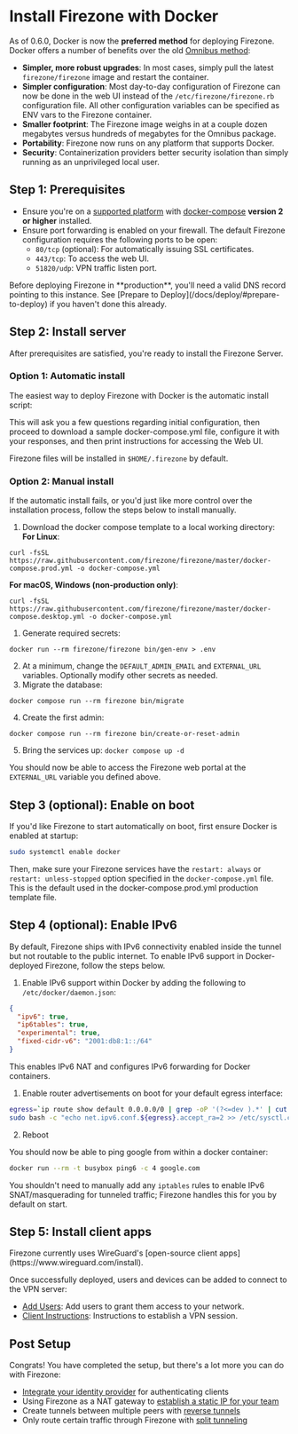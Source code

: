 
# Install Firezone with Docker

As of 0.6.0, Docker is now the **preferred method** for deploying Firezone.
Docker offers a number of benefits over the old
[Omnibus method](/docs/deploy/omnibus):

- **Simpler, more robust upgrades**: In most cases, simply pull the latest
  `firezone/firezone` image and restart the container.
- **Simpler configuration**: Most day-to-day configuration of Firezone can now
  be done in the web UI instead of the `/etc/firezone/firezone.rb` configuration
  file. All other configuration variables can be specified as ENV vars to the
  Firezone container.
- **Smaller footprint**: The Firezone image weighs in at a couple dozen
  megabytes versus hundreds of megabytes for the Omnibus package.
- **Portability**: Firezone now runs on any platform that supports Docker.
- **Security**: Containerization providers better security isolation than simply
  running as an unprivileged local user.

## Step 1: Prerequisites

- Ensure you're on a
  [supported platform](/docs/deploy/docker/supported-platforms) with
  [ docker-compose](https://docs.docker.com/compose/install) **version 2 or
  higher** installed.
- Ensure port forwarding is enabled on your firewall. The default Firezone
  configuration requires the following ports to be open:
  - `80/tcp` (optional): For automatically issuing SSL certificates.
  - `443/tcp`: To access the web UI.
  - `51820/udp`: VPN traffic listen port.

<Alert color="warning">
  Before deploying Firezone in **production**, you'll need a valid DNS record
  pointing to this instance. See [Prepare to
  Deploy](/docs/deploy/#prepare-to-deploy) if you haven't done this already.
</Alert>

## Step 2: Install server

After prerequisites are satisfied, you're ready to install the Firezone Server.

### Option 1: Automatic install

The easiest way to deploy Firezone with Docker is the automatic install script:

<CodeBlock
  language="bash"
  codeString="bash <(curl -fsSL https://github.com/firezone/firezone/raw/master/scripts/install.sh)"
/>

This will ask you a few questions regarding initial configuration, then proceed
to download a sample docker-compose.yml file, configure it with your responses,
and then print instructions for accessing the Web UI.

Firezone files will be installed in `$HOME/.firezone` by default.

### Option 2: Manual install

If the automatic install fails, or you'd just like more control over the
installation process, follow the steps below to install manually.

1. Download the docker compose template to a local working directory: **For
   Linux**:

```
curl -fsSL https://raw.githubusercontent.com/firezone/firezone/master/docker-compose.prod.yml -o docker-compose.yml
```

**For macOS, Windows (non-production only)**:

```
curl -fsSL https://raw.githubusercontent.com/firezone/firezone/master/docker-compose.desktop.yml -o docker-compose.yml
```

1. Generate required secrets:

```
docker run --rm firezone/firezone bin/gen-env > .env
```

2. At a minimum, change the `DEFAULT_ADMIN_EMAIL` and `EXTERNAL_URL` variables.
   Optionally modify other secrets as needed.
3. Migrate the database:

```
docker compose run --rm firezone bin/migrate
```

4. Create the first admin:

```
docker compose run --rm firezone bin/create-or-reset-admin
```

5. Bring the services up: `docker compose up -d`

You should now be able to access the Firezone web portal at the `EXTERNAL_URL`
variable you defined above.

## Step 3 (optional): Enable on boot

If you'd like Firezone to start automatically on boot, first ensure Docker is
enabled at startup:

```bash
sudo systemctl enable docker
```

Then, make sure your Firezone services have the `restart: always` or
`restart: unless-stopped` option specified in the `docker-compose.yml` file.
This is the default used in the docker-compose.prod.yml production template
file.

## Step 4 (optional): Enable IPv6

By default, Firezone ships with IPv6 connectivity enabled inside the tunnel but
not routable to the public internet. To enable IPv6 support in Docker-deployed
Firezone, follow the steps below.

1. Enable IPv6 support within Docker by adding the following to
   `/etc/docker/daemon.json`:

```json
{
  "ipv6": true,
  "ip6tables": true,
  "experimental": true,
  "fixed-cidr-v6": "2001:db8:1::/64"
}
```

This enables IPv6 NAT and configures IPv6 forwarding for Docker containers.

1. Enable router advertisements on boot for your default egress interface:

```bash
egress=`ip route show default 0.0.0.0/0 | grep -oP '(?<=dev ).*' | cut -f1 -d' ' | tr -d '\n'`
sudo bash -c "echo net.ipv6.conf.${egress}.accept_ra=2 >> /etc/sysctl.conf"
```

2. Reboot

You should now be able to ping google from within a docker container:

```bash
docker run --rm -t busybox ping6 -c 4 google.com
```

You shouldn't need to manually add any `iptables` rules to enable IPv6
SNAT/masquerading for tunneled traffic; Firezone handles this for you by default
on start.

## Step 5: Install client apps

<Alert color="info">
  Firezone currently uses WireGuard's [open-source client
  apps](https://www.wireguard.com/install).
</Alert>

Once successfully deployed, users and devices can be added to connect to the VPN
server:

- [Add Users](/docs/user-guides/add-users): Add users to grant them access to
  your network.
- [Client Instructions](/docs/user-guides/client-instructions): Instructions to
  establish a VPN session.

<SupportOptions />

## Post Setup

Congrats! You have completed the setup, but there's a lot more you can do with
Firezone:

- [Integrate your identity provider](/docs/authenticate) for authenticating
  clients
- Using Firezone as a NAT gateway to
  [establish a static IP for your team](/docs/user-guides/use-cases/nat-gateway)
- Create tunnels between multiple peers with
  [reverse tunnels](/docs/user-guides/use-cases/reverse-tunnel)
- Only route certain traffic through Firezone with
  [split tunneling](/docs/user-guides/use-cases/split-tunnel)
